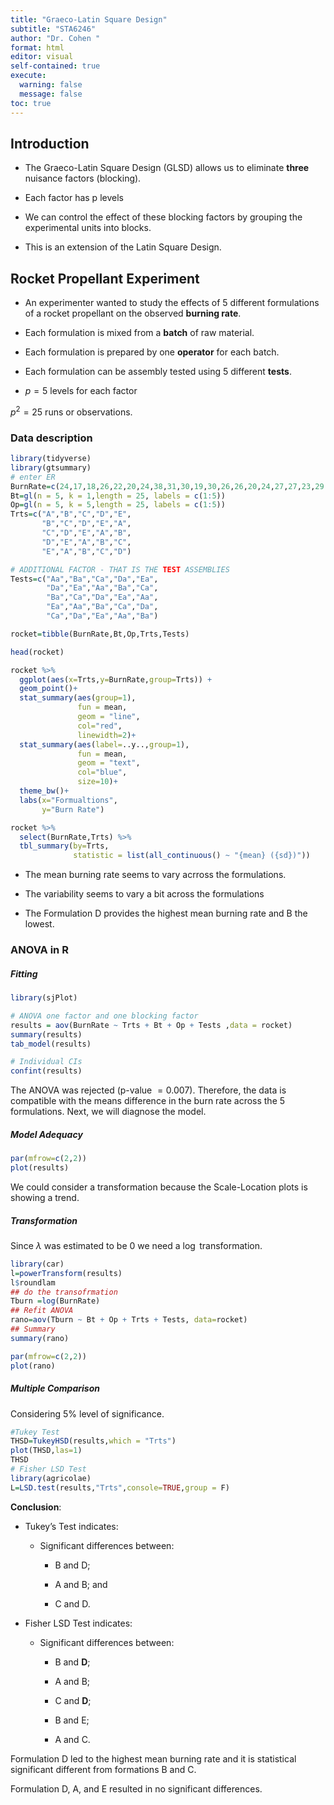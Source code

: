 ```yaml
---
title: "Graeco-Latin Square Design"
subtitle: "STA6246"
author: "Dr. Cohen "
format: html
editor: visual
self-contained: true
execute: 
  warning: false
  message: false
toc: true
---
```


## Introduction

-   The Graeco-Latin Square Design (GLSD) allows us to eliminate **three** nuisance factors (blocking).

-   Each factor has p levels

-   We can control the effect of these blocking factors by grouping the experimental units into blocks.

-   This is an extension of the Latin Square Design.

## Rocket Propellant Experiment

-   An experimenter wanted to study the effects of 5 different formulations of a rocket propellant on the observed **burning rate**.

-   Each formulation is mixed from a **batch** of raw material.

-   Each formulation is prepared by one **operator** for each batch.

-   Each formulation can be assembly tested using 5 different **tests**.

-   $p=5$ levels for each factor

$p^2= 25$ runs or observations.

### Data description

```r
library(tidyverse)
library(gtsummary)
# enter ER
BurnRate=c(24,17,18,26,22,20,24,38,31,30,19,30,26,26,20,24,27,27,23,29,24,36,21,22,31)
Bt=gl(n = 5, k = 1,length = 25, labels = c(1:5))
Op=gl(n = 5, k = 5,length = 25, labels = c(1:5))
Trts=c("A","B","C","D","E",
       "B","C","D","E","A",
       "C","D","E","A","B",
       "D","E","A","B","C",
       "E","A","B","C","D")

# ADDITIONAL FACTOR - THAT IS THE TEST ASSEMBLIES
Tests=c("Aa","Ba","Ca","Da","Ea",
        "Da","Ea","Aa","Ba","Ca",
        "Ba","Ca","Da","Ea","Aa",
        "Ea","Aa","Ba","Ca","Da",
        "Ca","Da","Ea","Aa","Ba")

rocket=tibble(BurnRate,Bt,Op,Trts,Tests)

head(rocket)

rocket %>%
  ggplot(aes(x=Trts,y=BurnRate,group=Trts)) +
  geom_point()+
  stat_summary(aes(group=1),
               fun = mean, 
               geom = "line", 
               col="red",
               linewidth=2)+
  stat_summary(aes(label=..y..,group=1),
               fun = mean, 
               geom = "text", 
               col="blue",
               size=10)+
  theme_bw()+
  labs(x="Formualtions",
       y="Burn Rate")

rocket %>% 
  select(BurnRate,Trts) %>%
  tbl_summary(by=Trts,
              statistic = list(all_continuous() ~ "{mean} ({sd})"))
```

-   The mean burning rate seems to vary acrross the formulations.

-   The variability seems to vary a bit across the formulations

-   The Formulation D provides the highest mean burning rate and B the lowest.

### ANOVA in R

##### Fitting

```r
library(sjPlot)

# ANOVA one factor and one blocking factor
results = aov(BurnRate ~ Trts + Bt + Op + Tests ,data = rocket)
summary(results)
tab_model(results)
```

```r

# Individual CIs 
confint(results)
```

The ANOVA was rejected (p-value $= 0.007$). Therefore, the data is compatible with the means difference in the burn rate across the 5 formulations. Next, we will diagnose the model.

##### Model Adequacy

```r
par(mfrow=c(2,2))
plot(results)
```

We could consider a transformation because the Scale-Location plots is showing a trend.

##### Transformation

Since $\lambda$ was estimated to be $0$ we need a $\log$ transformation.

```r
library(car)
l=powerTransform(results)
l$roundlam
## do the transofrmation
Tburn =log(BurnRate)
## Refit ANOVA
rano=aov(Tburn ~ Bt + Op + Trts + Tests, data=rocket)
## Summary
summary(rano)

par(mfrow=c(2,2))
plot(rano)
```

##### Multiple Comparison

Considering 5% level of significance.

```r
#Tukey Test 
THSD=TukeyHSD(results,which = "Trts")
plot(THSD,las=1)
THSD
# Fisher LSD Test
library(agricolae)
L=LSD.test(results,"Trts",console=TRUE,group = F)
```

**Conclusion**:

-   Tukey's Test indicates:

    -   Significant differences between:

        -   B and D;

        -   A and B; and

        -   C and D.

-   Fisher LSD Test indicates:

    -   Significant differences between:

        -   B and **D**;

        -   A and B;

        -   C and **D**;

        -   B and E;

        -   A and C.

Formulation D led to the highest mean burning rate and it is statistical significant different from formations B and C.

Formulation D, A, and E resulted in no significant differences.

#### 
